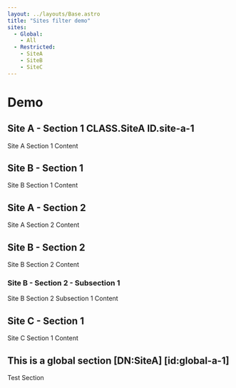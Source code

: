 ```yaml
---
layout: ../layouts/Base.astro
title: "Sites filter demo"
sites:
  - Global:
    - All
  - Restricted:
    - SiteA
    - SiteB
    - SiteC
---
```



# Demo

<HeadingMarkers client:load selector="#content" />
<Sites items={frontmatter.sites} client:load />

## Site A - Section 1 CLASS.SiteA ID.site-a-1
Site A Section 1 Content

<h2 class="DN_SiteB" id="site-b-1">Site B - Section 1</h2>
<p>Site B Section 1 Content</p>

<h2 class="DN_SiteA" id="site-a-2">Site A - Section 2</h2>
<p>Site A Section 2 Content</p>

<h2 class="DN_SiteB" id="site-b-2">Site B - Section 2</h2>
<p>Site B Section 2 Content</p>

<h3 class="DN_SiteB" id="site-b-2-1">Site B - Section 2 - Subsection 1</h3>
<p>Site B Section 2 Subsection 1 Content</p>

<h2 class="DN_SiteC" id="site-c-1">Site C - Section 1</h2>
<p>Site C Section 1 Content</p>

## This is a global section [DN:SiteA] [id:global-a-1]

Test Section